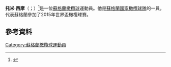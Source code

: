 '''托米·西摩'''（{{lang-en|Tommy Seymour}}；{{bd|1988年|7月1日}}）<ref name="Tommy Seymour Glasgow Warriors profile">{{cite web | url=http://www.glasgowwarriors.org/team/backs/3242-tommy-seymour | title=Tommy Seymour Glasgow Warriors profile | accessdate=25 Oct 2012 | deadurl=yes | archiveurl=https://web.archive.org/web/20130202090502/http://www.glasgowwarriors.org/team/backs/3242-tommy-seymour | archivedate=2013-02-02 }}</ref>是一位[[蘇格蘭|蘇格蘭]][[橄欖球|橄欖球]]運動員。他是[[蘇格蘭國家橄欖球隊|蘇格蘭國家橄欖球隊]]的一員，代表蘇格蘭參加了2015年世界盃橄欖球賽。
==參考資料==
{{Reflist}}
[[Category:蘇格蘭橄欖球運動員|Category:蘇格蘭橄欖球運動員]]